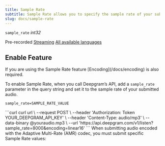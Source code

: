 ```yaml
---
title: Sample Rate
subtitle: Sample Rate allows you to specify the sample rate of your submitted audio.
slug: docs/sample-rate
---
```



`sample_rate` *int32*

Pre-recorded [Streaming](/docs/getting-started-with-live-streaming-audio) [All available languages](/docs/models-languages-overview)

## Enable Feature

<Info>
  If you are using the Sample Rate feature [Encoding](/docs/encoding) is also required.
</Info>

To enable Sample Rate, when you call Deepgram’s API, add a `sample_rate` parameter in the query string and set it to the sample rate of your submitted audio.

`sample_rate=SAMPLE_RATE_VALUE`

<CodeGroup>
  ```curl curl
  url \
    --request POST \
    --header 'Authorization: Token YOUR_DEEPGRAM_API_KEY' \
    --header 'Content-Type: audio/mp3' \
    --data-binary @youraudio.mp3 \
    --url 'https://api.deepgram.com/v1/listen?sample_rate=8000&encoding=linear16'
  ```
</CodeGroup>

<Warning>
  When submitting audio encoded with the Adaptive Multi-Rate (AMR) codec, you must submit specific Sample Rate values:
</Warning>
